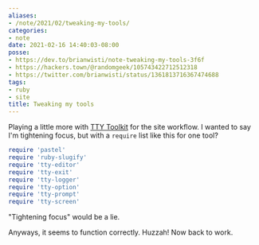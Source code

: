 ```yaml
---
aliases:
- /note/2021/02/tweaking-my-tools/
categories:
- note
date: 2021-02-16 14:40:03-08:00
posse:
- https://dev.to/brianwisti/note-tweaking-my-tools-3f6f
- https://hackers.town/@randomgeek/105743422712512318
- https://twitter.com/brianwisti/status/1361813716367474688
tags:
- ruby
- site
title: Tweaking my tools
---
```


[TTY Toolkit]: https://ttytoolkit.org

Playing a little more with [TTY Toolkit][] for the site workflow.
I wanted to say I'm tightening focus, but with a `require` list like this for one tool?

```ruby
require 'pastel'
require 'ruby-slugify'
require 'tty-editor'
require 'tty-exit'
require 'tty-logger'
require 'tty-option'
require 'tty-prompt'
require 'tty-screen'
```

"Tightening focus" would be a lie.

Anyways, it seems to function correctly. Huzzah! Now back to work.